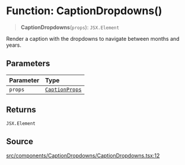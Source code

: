 # Function: CaptionDropdowns()

> **CaptionDropdowns**(`props`): `JSX.Element`

Render a caption with the dropdowns to navigate between months and years.

## Parameters

| Parameter | Type |
| :------ | :------ |
| `props` | [`CaptionProps`](/api/latest/interfaces/CaptionProps.mdx) |

## Returns

`JSX.Element`

## Source

[src/components/CaptionDropdowns/CaptionDropdowns.tsx:12](https://github.com/gpbl/react-day-picker/blob/86f49ff11/src/components/CaptionDropdowns/CaptionDropdowns.tsx#L12)
